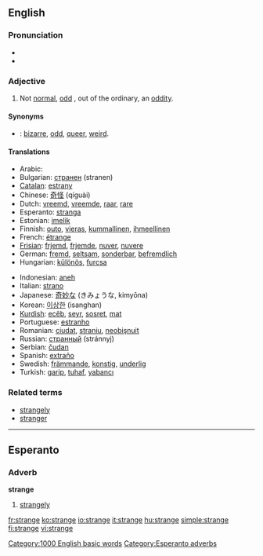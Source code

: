==English==
{{rank|reached|appeared|spoke|462|strange|force|character|taking}}

===Pronunciation===
*{{IPA|/streɪndʒ/}}
*{{audio|en-us-strange.ogg|Audio (US)}}

===Adjective===
{{en-adj|strang|er}}

# Not [[normal]], [[odd]] , out of the ordinary, an [[oddity]].

====Synonyms====
*{{italbrac|not normal}}: [[bizarre]], [[odd]], [[queer]], [[weird]].

====Translations====
{{COW trans}}

{{top}}
*Arabic: {{ARchar|[[غريب]]}} {{Unicode|(ğarí:b)}}
*Bulgarian: [[странен]] (stranen) {{m}}
*[[Catalan]]: [[estrany]] {{m}}
*Chinese: [[奇怪]] (qíguài)
*Dutch: [[vreemd]], [[vreemde]], [[raar]], [[rare]]
*Esperanto: [[stranga]]
*Estonian: [[imelik]]
*Finnish: [[outo]], [[vieras]], [[kummallinen]], [[ihmeellinen]]
*French: [[étrange]]
*[[Frisian]]: [[frjemd]], [[frjemde]], [[nuver]], [[nuvere]] 
*German: [[fremd]], [[seltsam]], [[sonderbar]], [[befremdlich]]
*Hungarian: [[különös]], [[furcsa]]
{{mid}}
*Indonesian: [[aneh]]
*Italian: [[strano]] {{m}}
*Japanese: [[奇妙な]] (きみょうな, kimyōna)
*Korean: [[이상한]] (isanghan)
*[[Kurdish]]: [[ecêb]], [[seyr]], [[sosret]], [[mat]]
*Portuguese: [[estranho]] {{m}}
*Romanian: [[ciudat]], [[straniu]], [[neobişnuit]]
*Russian: [[странный]] (stránnyj) {{m}}
*Serbian: [[čudan]]
*Spanish: [[extraño]] {{m}}
*Swedish: [[främmande]], [[konstig]], [[underlig]]
*Turkish: [[garip]], [[tuhaf]], [[yabancı]]
{{bottom}}

===Related terms===
*[[strangely]]
*[[stranger]]
  
[[Category:1000 English basic words]]

----

==Esperanto==
===Adverb===
'''strange'''
# [[strangely]]

[[Category:Esperanto adverbs]]

[[fr:strange]]
[[ko:strange]]
[[io:strange]]
[[it:strange]]
[[hu:strange]]
[[simple:strange]]
[[fi:strange]]
[[vi:strange]]